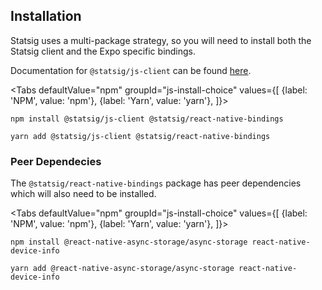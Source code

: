 
## Installation

Statsig uses a multi-package strategy, so you will need to install both the Statsig client and the Expo
specific bindings.

Documentation for `@statsig/js-client` can be found [here](/client/javascript-sdk).

<Tabs
  defaultValue="npm"
  groupId="js-install-choice"
  values={[
    {label: 'NPM', value: 'npm'},
    {label: 'Yarn', value: 'yarn'},
  ]}>

  <TabItem value="npm">

```shell
npm install @statsig/js-client @statsig/react-native-bindings
```

  </TabItem>
  <TabItem value="yarn">

```shell
yarn add @statsig/js-client @statsig/react-native-bindings
```

  </TabItem>
</Tabs>

### Peer Dependecies

The `@statsig/react-native-bindings` package has peer dependencies which will also need to be installed.

<Tabs
  defaultValue="npm"
  groupId="js-install-choice"
  values={[
    {label: 'NPM', value: 'npm'},
    {label: 'Yarn', value: 'yarn'},
  ]}>

  <TabItem value="npm">

```shell
npm install @react-native-async-storage/async-storage react-native-device-info
```

  </TabItem>
  <TabItem value="yarn">

```shell
yarn add @react-native-async-storage/async-storage react-native-device-info
```

  </TabItem>
</Tabs>
